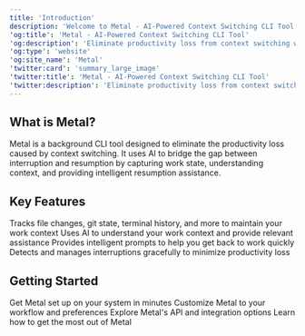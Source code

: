 ```yaml
---
title: 'Introduction'
description: 'Welcome to Metal - AI-Powered Context Switching CLI Tool'
'og:title': 'Metal - AI-Powered Context Switching CLI Tool'
'og:description': 'Eliminate productivity loss from context switching with intelligent state capture and resumption'
'og:type': 'website'
'og:site_name': 'Metal'
'twitter:card': 'summary_large_image'
'twitter:title': 'Metal - AI-Powered Context Switching CLI Tool'
'twitter:description': 'Eliminate productivity loss from context switching with intelligent state capture and resumption'
---
```


## What is Metal?

Metal is a background CLI tool designed to eliminate the productivity loss caused by context switching. It uses AI to bridge the gap between interruption and resumption by capturing work state, understanding context, and providing intelligent resumption assistance.

## Key Features

<CardGroup cols={2}>
  <Card title="Automatic State Capture" icon="database" href="/features/state-capture">
    Tracks file changes, git state, terminal history, and more to maintain your work context
  </Card>
  <Card title="Intelligent Context Analysis" icon="brain" href="/features/context-analysis">
    Uses AI to understand your work context and provide relevant assistance
  </Card>
  <Card title="Smart Resumption" icon="arrow-rotate-right" href="/features/resumption">
    Provides intelligent prompts to help you get back to work quickly
  </Card>
  <Card title="Interruption Management" icon="shield-halved" href="/features/interruption">
    Detects and manages interruptions gracefully to minimize productivity loss
  </Card>
</CardGroup>

## Getting Started

<CardGroup cols={2}>
  <Card title="Installation" icon="download" href="/quickstart">
    Get Metal set up on your system in minutes
  </Card>
  <Card title="Configuration" icon="gear" href="/configuration">
    Customize Metal to your workflow and preferences
  </Card>
  <Card title="API Reference" icon="code" href="/api-reference">
    Explore Metal's API and integration options
  </Card>
  <Card title="Best Practices" icon="star" href="/best-practices">
    Learn how to get the most out of Metal
  </Card>
</CardGroup>
